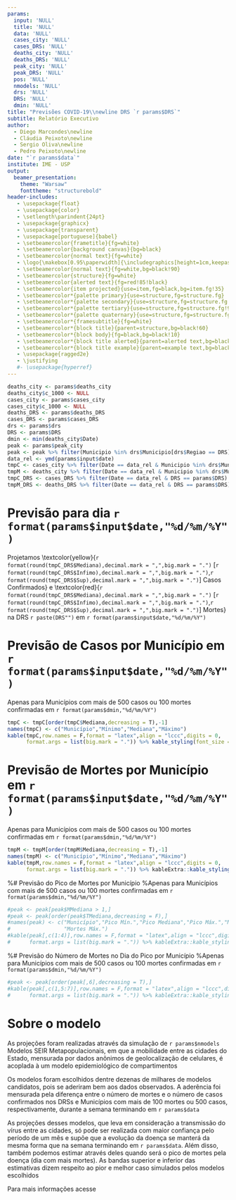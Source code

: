 ```yaml
---
params:
  input: 'NULL'
  title: 'NULL'
  data: 'NULL'
  cases_city: 'NULL'
  cases_DRS: 'NULL'
  deaths_city: 'NULL'
  deaths_DRS: 'NULL'
  peak_city: 'NULL'
  peak_DRS: 'NULL'
  pos: 'NULL'
  nmodels: 'NULL'
  drs: 'NULL'
  DRS: 'NULL'
  dmin: 'NULL'
title: "Previsões COVID-19\\newline DRS `r params$DRS`"
subtitle: Relatório Executivo
author: 
  - Diego Marcondes\newline
  - Cláudia Peixoto\newline
  - Sergio Oliva\newline
  - Pedro Peixoto\newline
date: "`r params$data`"
institute: IME - USP
output: 
  beamer_presentation:
    theme: "Warsaw"
    fonttheme: "structurebold"
header-includes:
   - \usepackage{float}
   - \usepackage{color}
   - \setlength\parindent{24pt}
   - \usepackage{graphicx}
   - \usepackage{transparent}
   - \usepackage[portuguese]{babel}
   - \setbeamercolor{frametitle}{fg=white}
   - \setbeamercolor{background canvas}{bg=black}
   - \setbeamercolor{normal text}{fg=white}
   - \logo{\makebox[0.95\paperwidth]{\includegraphics[height=1cm,keepaspectratio]{logoblack.jpg}\hfill\includegraphics[height=1cm,keepaspectratio]{logo_USP.jpg}}}
   - \setbeamercolor{normal text}{fg=white,bg=black!90}
   - \setbeamercolor{structure}{fg=white}
   - \setbeamercolor{alerted text}{fg=red!85!black}
   - \setbeamercolor{item projected}{use=item,fg=black,bg=item.fg!35}
   - \setbeamercolor*{palette primary}{use=structure,fg=structure.fg}
   - \setbeamercolor*{palette secondary}{use=structure,fg=structure.fg!95!black}
   - \setbeamercolor*{palette tertiary}{use=structure,fg=structure.fg!90!black}
   - \setbeamercolor*{palette quaternary}{use=structure,fg=structure.fg!95!black,bg=black!80}
   - \setbeamercolor*{framesubtitle}{fg=white}
   - \setbeamercolor*{block title}{parent=structure,bg=black!60}
   - \setbeamercolor*{block body}{fg=black,bg=black!10}
   - \setbeamercolor*{block title alerted}{parent=alerted text,bg=black!15}
   - \setbeamercolor*{block title example}{parent=example text,bg=black!15}
   - \usepackage{ragged2e}
   - \justifying
   #- \usepackage{hyperref}
---
```


```r
deaths_city <- params$deaths_city
deaths_city$c_1000 <- NULL
cases_city <- params$cases_city
cases_city$c_1000 <- NULL
deaths_DRS <- params$deaths_DRS
cases_DRS <- params$cases_DRS
drs <- params$drs
DRS <- params$DRS
dmin <- min(deaths_city$Date)
peak <- params$peak_city
peak <- peak %>% filter(Municipio %in% drs$Municipio[drs$Regiao == DRS])
data_rel <- ymd(params$input$date)
tmpC <- cases_city %>% filter(Date == data_rel & Municipio %in% drs$Municipio[drs$Regiao == DRS])
tmpM <- deaths_city %>% filter(Date == data_rel & Municipio %in% drs$Municipio[drs$Regiao == DRS])
tmpC_DRS <- cases_DRS %>% filter(Date == data_rel & DRS == params$DRS)
tmpM_DRS <- deaths_DRS %>% filter(Date == data_rel & DRS == params$DRS)
```

# Previsão para dia `r format(params$input$date,"%d/%m/%Y")`

\noindent Projetamos \textcolor{yellow}{`r format(round(tmpC_DRS$Mediana),decimal.mark = ",",big.mark = ".")` [`r format(round(tmpC_DRS$Infimo),decimal.mark = ",",big.mark = ".")`,`r format(round(tmpC_DRS$Sup),decimal.mark = ",",big.mark = ".")`] Casos Confirmados} e \textcolor{red}{`r format(round(tmpC_DRS$Mediana),decimal.mark = ",",big.mark = ".")` [`r format(round(tmpC_DRS$Infimo),decimal.mark = ",",big.mark = ".")`,`r format(round(tmpC_DRS$Sup),decimal.mark = ",",big.mark = ".")`] Mortes} na DRS `r paste(DRS"")` em `r format(params$input$date,"%d/%m/%Y")`

\begin{figure}
\centering
\includegraphics[width=\linewidth,height=0.7\textheight]{EPcurve.png}
\end{figure}

# Previsão de Casos por Município em `r format(params$input$date,"%d/%m/%Y")`
\small Apenas para Municípios com mais de 500 casos ou 100 mortes confirmadas em `r format(params$dmin,"%d/%m/%Y")`

```r
tmpC <- tmpC[order(tmpC$Mediana,decreasing = T),-1]
names(tmpC) <- c("Município","Mínimo","Mediana","Máximo")
kable(tmpC,row.names = F,format = "latex",align = "lccc",digits = 0,
      format.args = list(big.mark = ".")) %>% kable_styling(font_size = 8,latex_options = "basic")
```

# Previsão de Mortes por Município em `r format(params$input$date,"%d/%m/%Y")`
\small Apenas para Municípios com mais de 500 casos ou 100 mortes confirmadas em `r format(params$dmin,"%d/%m/%Y")`

```r
tmpM <- tmpM[order(tmpM$Mediana,decreasing = T),-1]
names(tmpM) <- c("Município","Mínimo","Mediana","Máximo")
kable(tmpM,row.names = F,format = "latex",align = "lccc",digits = 0,
      format.args = list(big.mark = ".")) %>% kableExtra::kable_styling(font_size = 8,latex_options = "basic")
```

%# Previsão do Pico de Mortes por Município
%\small Apenas para Municípios com mais de 500 casos ou 100 mortes confirmadas em `r format(params$dmin,"%d/%m/%Y")`

```r
#peak <- peak[peak$MMediana > 1,]
#peak <- peak[order(peak$TMediana,decreasing = F),]
#names(peak) <- c("Município","Pico Mín.","Pico Mediana","Pico Máx.","Mortes Mín.","Mortes Mediana",
#                 "Mortes Máx.")
#kable(peak[,c(1:4)],row.names = F,format = "latex",align = "lccc",digits = 0,
#      format.args = list(big.mark = ".")) %>% kableExtra::kable_styling(font_size = 8,latex_options = "basic")
```

%# Previsão do Número de Mortes no Dia do Pico por Município
%\small Apenas para Municípios com mais de 500 casos ou 100 mortes confirmadas em `r format(params$dmin,"%d/%m/%Y")`

```r
#peak <- peak[order(peak[,6],decreasing = T),]
#kable(peak[,c(1,5:7)],row.names = F,format = "latex",align = "lccc",digits = 0,
#      format.args = list(big.mark = ".")) %>% kableExtra::kable_styling(font_size = 8,latex_options = "basic")
```

# Sobre o modelo
\small
\noindent As projeções foram realizadas através da simulação de `r params$nmodels` Modelos SEIR Metapopulacionais, em que a mobilidade entre as cidades do Estado, mensurada por dados anônimos de geolocalização de celulares, é acoplada à um modelo epidemiológico de compartimentos

\noindent Os modelos foram escolhidos dentre dezenas de milhares de modelos candidatos, pois se aderiram bem aos dados observados. A aderência foi mensurada pela diferença entre o número de mortes e o número de casos confirmados nos DRSs e Municípios com mais de 100 mortes ou 500 casos, respectivamente, durante a semana terminando em `r params$data`

\noindent As projeções desses modelos, que leva em consideração a transmissão do vírus entre as cidades, só pode ser realizada com maior confiança pelo período de um mês e supõe que a evolução da doença se manterá da mesma forma que na semana terminando em `r params$data`. Além disso, também podemos estimar através deles quando será o pico de mortes pela doença (dia com mais mortes). As bandas superior e inferior das estimativas dizem respeito ao pior e melhor caso simulados pelos modelos escolhidos

\noindent Para mais informações acesse \href{https://www.shiny.ime.usp.br/dmarcondes/seircovid19/}{\textcolor{blue}{https://www.shiny.ime.usp.br/dmarcondes/seircovid19/}}


